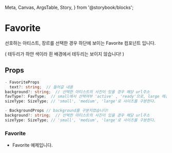   Meta,
  Canvas,
  ArgsTable,
  Story,
} from '@storybook/blocks';


<Meta title="molecules/Favorite" component={Favorite} />

# Favorite

선호하는 아티스트, 장르를 선택한 경우 하단에 보이는 Favorite 컴포넌트 입니다.

( 테두리가 하얀 색이라 흰 배경에서 테두리는 보이지 않습니다! )

## Props

```ts
- FavoriteProps
  text?: string;  // 들어갈 내용
background?: string;  // 선택한 아티스트의 사진이 있을 경우 해당 url주소
favType?: FavType;  // small에서 선택여부 'active' , 'ready'으로, large 에선 'selected', 'none'으로!
sizeType: SizeType; // 'small', 'medium', 'large'로 사이즈를 구분한다.
```

```ts
- BackgroundProps // background를 구분지었습니다!
background?: string;  // 선택한 아티스트의 사진이 있을 경우 해당 url주소
sizeType: SizeType; // 'small', 'medium', 'large'로 사이즈를 구분한다.
```

### Favorite

- Favorite 예제입니다.

<Canvas>
  <Favorite sizeType="small" favType="ready" />
  <Favorite
    text="Aminé"
    favType="active"
    sizeType="small"
    background="https://i.namu.wiki/i/OEKgiG-EKVByxF_x2ZdJ0VyaRCNmv-lGIoMR7fgKvWSP2zARUHOdD-vaHAVr65EKVR6Wy88xdZybivv_MYrIUg.webp"
  />
  <Favorite text="R&B" sizeType="medium" />
  <Favorite
    text="Aminé"
    sizeType="large"
    background="https://i.namu.wiki/i/OEKgiG-EKVByxF_x2ZdJ0VyaRCNmv-lGIoMR7fgKvWSP2zARUHOdD-vaHAVr65EKVR6Wy88xdZybivv_MYrIUg.webp"
  />
  <Favorite
    text="Aminé"
    favType="selected"
    sizeType="large"
    background="https://i.namu.wiki/i/OEKgiG-EKVByxF_x2ZdJ0VyaRCNmv-lGIoMR7fgKvWSP2zARUHOdD-vaHAVr65EKVR6Wy88xdZybivv_MYrIUg.webp"
  />
</Canvas>

